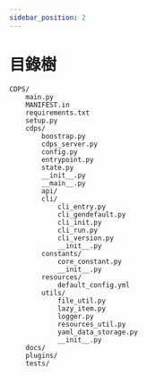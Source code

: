 ```yaml
---
sidebar_position: 2
---
```


# 目錄樹

```
CDPS/
    main.py
    MANIFEST.in
    requirements.txt
    setup.py
    cdps/
        boostrap.py
        cdps_server.py
        config.py
        entrypoint.py
        state.py
        __init__.py
        __main__.py
        api/
        cli/
            cli_entry.py
            cli_gendefault.py
            cli_init.py
            cli_run.py
            cli_version.py
            __init__.py
        constants/
            core_constant.py
            __init__.py
        resources/
            default_config.yml
        utils/
            file_util.py
            lazy_item.py
            logger.py
            resources_util.py
            yaml_data_storage.py
            __init__.py
    docs/
    plugins/
    tests/
```
